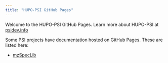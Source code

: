 ```yaml
---
title: "HUPO-PSI GitHub Pages"
---
```


Welcome to the HUPO-PSI GitHub Pages. Learn more about HUPO-PSI at [psidev.info](https://psidev.info)

Some PSI projects have documentation hosted on GitHub Pages. These are listed here:

- [mzSpecLib](/mzspeclib)
